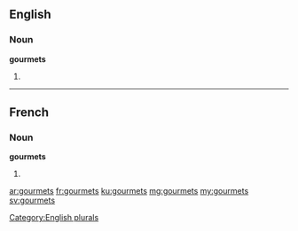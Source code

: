 ==English==

===Noun===
'''gourmets'''

# {{plural of|gourmet}}

[[Category:English plurals]]

----

==French==

===Noun===
'''gourmets''' {{m}}

# {{plural of|gourmet|lang=fr}}

[[ar:gourmets]]
[[fr:gourmets]]
[[ku:gourmets]]
[[mg:gourmets]]
[[my:gourmets]]
[[sv:gourmets]]